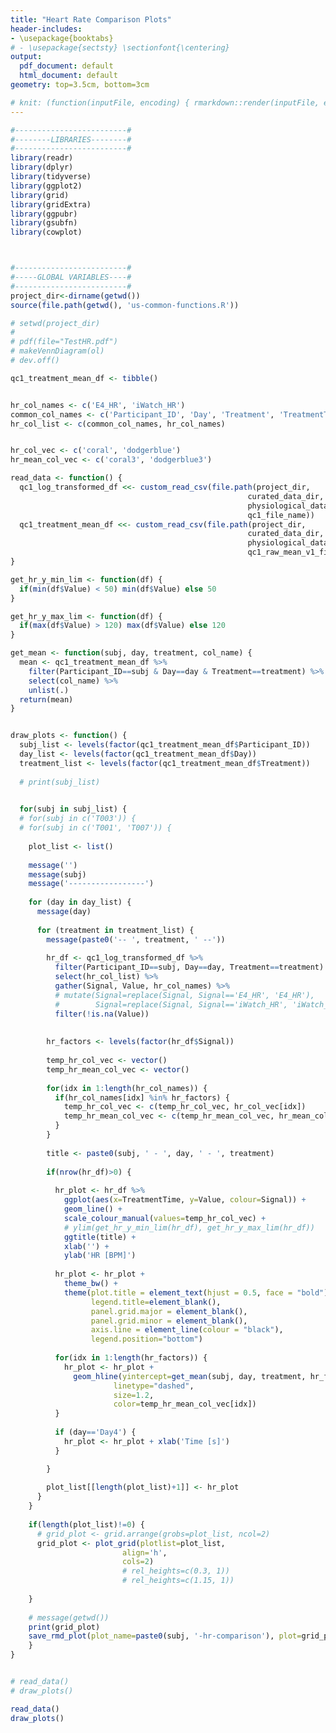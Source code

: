 ```yaml
---
title: "Heart Rate Comparison Plots"
header-includes:
- \usepackage{booktabs}
# - \usepackage{sectsty} \sectionfont{\centering}
output:
  pdf_document: default
  html_document: default
geometry: top=3.5cm, bottom=3cm

# knit: (function(inputFile, encoding) { rmarkdown::render(inputFile, encoding = encoding, output_file = file.path('plots', 'supplementary.pdf')) })
---
```



```r

#-------------------------#
#--------LIBRARIES--------#
#-------------------------#
library(readr)
library(dplyr)
library(tidyverse)
library(ggplot2)
library(grid)
library(gridExtra)
library(ggpubr)
library(gsubfn)
library(cowplot)



#-------------------------#
#-----GLOBAL VARIABLES----#
#-------------------------#
project_dir<-dirname(getwd())
source(file.path(getwd(), 'us-common-functions.R'))

# setwd(project_dir)
# 
# pdf(file="TestHR.pdf")
# makeVennDiagram(ol)
# dev.off()

qc1_treatment_mean_df <- tibble()


hr_col_names <- c('E4_HR', 'iWatch_HR')
common_col_names <- c('Participant_ID', 'Day', 'Treatment', 'TreatmentTime')
hr_col_list <- c(common_col_names, hr_col_names)


hr_col_vec <- c('coral', 'dodgerblue')
hr_mean_col_vec <- c('coral3', 'dodgerblue3')

``` 


```r
read_data <- function() {
  qc1_log_transformed_df <<- custom_read_csv(file.path(project_dir, 
                                                     curated_data_dir, 
                                                     physiological_data_dir, 
                                                     qc1_file_name))
  qc1_treatment_mean_df <<- custom_read_csv(file.path(project_dir, 
                                                     curated_data_dir, 
                                                     physiological_data_dir, 
                                                     qc1_raw_mean_v1_file_name))
}

get_hr_y_min_lim <- function(df) {
  if(min(df$Value) < 50) min(df$Value) else 50
}

get_hr_y_max_lim <- function(df) {
  if(max(df$Value) > 120) max(df$Value) else 120
}

get_mean <- function(subj, day, treatment, col_name) {
  mean <- qc1_treatment_mean_df %>%
    filter(Participant_ID==subj & Day==day & Treatment==treatment) %>%
    select(col_name) %>% 
    unlist(.)
  return(mean)
}


draw_plots <- function() {
  subj_list <- levels(factor(qc1_treatment_mean_df$Participant_ID))
  day_list <- levels(factor(qc1_treatment_mean_df$Day))
  treatment_list <- levels(factor(qc1_treatment_mean_df$Treatment))
  
  # print(subj_list)
  

  for(subj in subj_list) {
  # for(subj in c('T003')) {
  # for(subj in c('T001', 'T007')) {
    
    plot_list <- list()
    
    message('')
    message(subj)
    message('-----------------')
    
    for (day in day_list) {
      message(day)
      
      for (treatment in treatment_list) {
        message(paste0('-- ', treatment, ' --'))
        
        hr_df <- qc1_log_transformed_df %>% 
          filter(Participant_ID==subj, Day==day, Treatment==treatment) %>%
          select(hr_col_list) %>% 
          gather(Signal, Value, hr_col_names) %>% 
          # mutate(Signal=replace(Signal, Signal=='E4_HR', 'E4_HR'),
          #        Signal=replace(Signal, Signal=='iWatch_HR', 'iWatch_HR')) %>%
          filter(!is.na(Value))
        
        
        hr_factors <- levels(factor(hr_df$Signal))
      
        temp_hr_col_vec <- vector()
        temp_hr_mean_col_vec <- vector()
        
        for(idx in 1:length(hr_col_names)) {
          if(hr_col_names[idx] %in% hr_factors) {
            temp_hr_col_vec <- c(temp_hr_col_vec, hr_col_vec[idx])
            temp_hr_mean_col_vec <- c(temp_hr_mean_col_vec, hr_mean_col_vec[idx])
          }
        }
        
        title <- paste0(subj, ' - ', day, ' - ', treatment)
        
        if(nrow(hr_df)>0) {
          
          hr_plot <- hr_df %>%
            ggplot(aes(x=TreatmentTime, y=Value, colour=Signal)) +
            geom_line() +
            scale_colour_manual(values=temp_hr_col_vec) +
            # ylim(get_hr_y_min_lim(hr_df), get_hr_y_max_lim(hr_df))
            ggtitle(title) +
            xlab('') +
            ylab('HR [BPM]')
          
          hr_plot <- hr_plot + 
            theme_bw() +
            theme(plot.title = element_text(hjust = 0.5, face = "bold"),
                  legend.title=element_blank(),
                  panel.grid.major = element_blank(),
                  panel.grid.minor = element_blank(),
                  axis.line = element_line(colour = "black"),
                  legend.position="bottom")
          
          for(idx in 1:length(hr_factors)) {
            hr_plot <- hr_plot +
              geom_hline(yintercept=get_mean(subj, day, treatment, hr_factors[idx]), 
                       linetype="dashed",
                       size=1.2,
                       color=temp_hr_mean_col_vec[idx])
          }
          
          if (day=='Day4') {
            hr_plot <- hr_plot + xlab('Time [s]')
          }

        }
        
        plot_list[[length(plot_list)+1]] <- hr_plot
      }
    }
    
    if(length(plot_list)!=0) {
      # grid_plot <- grid.arrange(grobs=plot_list, ncol=2)
      grid_plot <- plot_grid(plotlist=plot_list, 
                         align='h',
                         cols=2)
                         # rel_heights=c(0.3, 1))
                         # rel_heights=c(1.15, 1))
      
    }
    
    # message(getwd())
    print(grid_plot)
    save_rmd_plot(plot_name=paste0(subj, '-hr-comparison'), plot=grid_plot)
    }
}


# read_data()
# draw_plots()
```



<!-- DRAW PLOTS -->
```r
read_data()
draw_plots()
```
